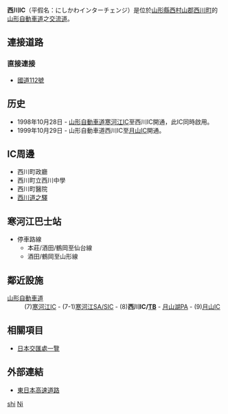 {{日本公路設施
|設施名稱 = 西川IC
|色 = 
|圖像 =
|pxl = 
|圖像簡介 = 
|公路名稱1 = [[山形自動車道|山形自動車道]]
|IC編號1 = 8
|收費站編號1 = 07-986
|記號1 = [[File:Japanese_National_Route_Sign_0112.svg|20px]]西川
|起點1 = [[村田JCT|村田JCT]]
|距離1 = 61.3
|上一設施1 = [[寒河江SA|寒河江SA/SIC]]
|上一設施距離1 = 11.1
|下一設施1 = [[西川TB|西川TB]]
|下一設施距離1 = 0.2
|連接道路 = [[國道112號|國道112號]]
|啟用日期 = 1998年10月28日
|停用日期 = 
|流量 = 577台/日（2005年）
|智能IC = 
|上行營業時間 = 
|上行油站 = 
|上行油站營業時間 = 
|下行營業時間 = 
|下行油站 = 
|下行油站營業時間 = 
|郵政編碼 = 990-0701
|所在地 = [[山形縣|山形縣]][[西村山郡|西村山郡]][[西川町|西川町]]睦合
|坐標 = {{coord|38|25|25.64|N|140|9|56.86|E}}
|備註 = 
}}
'''西川IC'''（平假名：にしかわインターチェンジ）是位於[[山形縣|山形縣]][[西村山郡|西村山郡]][[西川町|西川町]]的[[山形自動車道|山形自動車道]]之[[交流道|交流道]]。

== 連接道路 ==
=== 直接連接 ===
* [[國道112號|國道112號]]

== 历史 ==
* 1998年10月28日 - [[山形自動車道|山形自動車道]][[寒河江IC|寒河江IC]]至西川IC開通，此IC同時啟用。
* 1999年10月29日 - 山形自動車道西川IC至[[月山IC|月山IC]]開通。

== IC周邊 ==
*西川町政廳
*西川町立西川中學
*西川町醫院
*[[西川道之驛|西川道之驛]]

== 寒河江巴士站 ==
*停車路線
**本莊/酒田/鶴岡至仙台線
**酒田/鶴岡至山形線

== 鄰近設施 ==
; [[山形自動車道|山形自動車道]]
: (7)[[寒河江IC|寒河江IC]] - (7-1)[[寒河江SA|寒河江SA/SIC]] - (8)'''西川IC/[[西川TB|TB]]''' - [[月山湖PA|月山湖PA]] - (9)[[月山IC|月山IC]]

== 相關項目 ==
* [[日本交匯處一覽|日本交匯處一覽]]

== 外部連結 ==
* [http://www.e-nexco.co.jp/ 東日本高速道路]{{Wayback|url=http://www.e-nexco.co.jp/ |date=20140203074239 }}

{{山形自動車道}}

[[Category:日本交流道_Ni|shi]]
[[Category:山形縣交流道|Ni]]